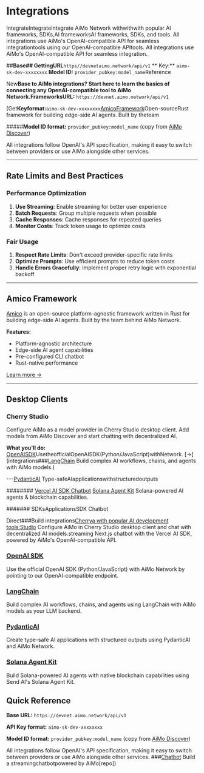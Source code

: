 # Integrations

IntegrateIntegrateIntegrate AiMo Network withwithwith popular AI frameworks, SDKs,AI frameworksAI frameworks, SDKs, and tools. All integrations use AiMo's OpenAI-compatible API for seamless integrationtools using our OpenAI-compatible APItools. All integrations use AiMo's OpenAI-compatible API for seamless integration.

##**Base## GettingURL**`https//devnetaimo.network/api/v1`
** Key:** `aimo-sk-dev-xxxxxxxx`
**Model ID:** `provider_pubkey:model_name`Reference

New**Base to AiMo integrations? Start here to learn the basics of connecting any OpenAI-compatible tool to AiMo Network.FrameworksURL:** `https://devnet.aimo.network/api/v1`

[Get**Keyformat:**`aimo-sk-dev-xxxxxxxx`[AmicoFramework](/integrations/amico)Open-sourceRust framework for building edge-side AI agents. Built by theteam

#####**Model ID format:** `provider_pubkey:model_name` (copy from [AiMo Discover](https://aimo.network/discover))

All integrations follow OpenAI's API specification, making it easy to switch between providers or use AiMo alongside other services.

---

## Rate Limits and Best Practices

### Performance Optimization

1. **Use Streaming**: Enable streaming for better user experience
2. **Batch Requests**: Group multiple requests when possible
3. **Cache Responses**: Cache responses for repeated queries
4. **Monitor Costs**: Track token usage to optimize costs

### Fair Usage

1. **Respect Rate Limits**: Don't exceed provider-specific rate limits
2. **Optimize Prompts**: Use efficient prompts to reduce token costs
3. **Handle Errors Gracefully**: Implement proper retry logic with exponential backoff

---

## Amico Framework

[Amico](https://amico.dev) is an open-source platform-agnostic framework written in Rust for building edge-side AI agents. Built by the team behind AiMo Network.

**Features:**
- Platform-agnostic architecture
- Edge-side AI agent capabilities
- Pre-configured CLI chatbot
- Rust-native performance

[Learn more →](/integrations/amico)

---

## Desktop Clients

### Cherry Studio

Configure AiMo as a model provider in Cherry Studio desktop client. Add models from AiMo Discover and start chatting with decentralized AI.

**What you'll do:**
[OpenAISDK](/integrations/openai-sdk)UsetheofficialOpenAISDK(Python/JavaScript)withNetwork.
[→](integrations###[LangChain](integrationslangchain)
Build complex AI workflows, chains, and agents with AiMo models.)

---[PydanticAI](/integrations/pydantic-ai)
Type-safeAIapplicationswithstructuredoutputs

######## [Vercel AI SDK Chatbot](/integrations/vercel-ai-sdk) [Solana Agent Kit](/integrations/solana-agent-kit) Solana-powered AI agents & blockchain capabilities.

####### SDKsApplicationsSDK Chatbot

Direct###Build integrations[Cherrya with popular AI development tools:Studio](/integrations/cherry-studio)
Configure AiMo in Cherry Studio desktop client and chat with decentralized AI models.streaming Next.js chatbot with the Vercel AI SDK, powered by AiMo's OpenAI-compatible API.

### [OpenAI SDK](/integrations/openai-sdk)
Use the official OpenAI SDK (Python/JavaScript) with AiMo Network by pointing to our OpenAI-compatible endpoint.

### [LangChain](/integrations/langchain)
Build complex AI workflows, chains, and agents using LangChain with AiMo models as your LLM backend.

### [PydanticAI](/integrations/pydantic-ai)
Create type-safe AI applications with structured outputs using PydanticAI and AiMo Network.

### [Solana Agent Kit](/integrations/solana-agent-kit)
Build Solana-powered AI agents with native blockchain capabilities using Send AI's Solana Agent Kit.

## Quick Reference

**Base URL:** `https://devnet.aimo.network/api/v1`

**API Key format:** `aimo-sk-dev-xxxxxxxx`

**Model ID format:** `provider_pubkey:model_name` (copy from [AiMo Discover](https://aimo.network/discover))

All integrations follow OpenAI's API specification, making it easy to switch between providers or use AiMo alongside other services.
###[Chatbot](#TODO)
Build a streamingchatbotpowered by AiMo[repo])

